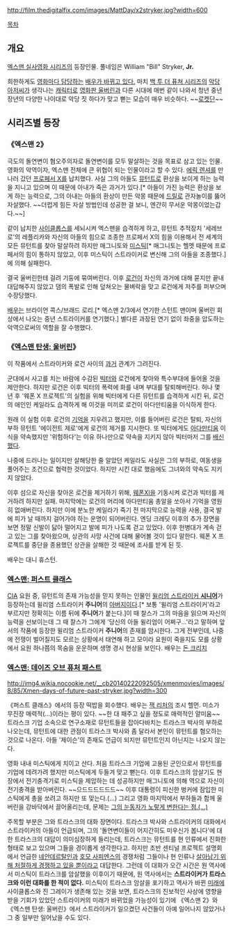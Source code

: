 http://film.thedigitalfix.com/images/MattDay/x2stryker.jpg?width=600

[[목차]]
== 개요 ==
[[엑스맨 실사영화 시리즈]]의 등장인물. 풀네임은 William "Bill" Stryker, '''Jr.'''

희한하게도 [[헐크 실사영화 시리즈|영화마다 담당하는]] [[브로펠드|배우가 바뀌고 있다.]] 마치 [[백 투 더 퓨쳐 시리즈]]의 [[비프 태넌|악당 아저씨]]가 생각나는 [[캐릭터]]로 [[영화]][[울버린(실사판)|판 울버린]]과 다른 시대에 매번 같이 나와서 청년 중년 장년의 다양한 나이대로 악당 짓 하다가 맞고 뻗는 모습이 매우 비슷하다. ~~[[로켓단]]~~

== 시리즈별 등장 ==
=== 《엑스맨 2》 ===
극도의 돌연변이 혐오주의자로 돌연변이를 모두 말살하는 것을 목표로 삼고 있는 인물. 영화의 악역이자, 엑스맨 전체에 큰 위협이 되는 인물이라고 할 수 있다. [[매그니토(실사판)|에릭 렌셔]]를 만나러 갔던 [[프로페서X(실사판)|프로페서 X]]를 납치했다. 사실 그의 아들도 [[뮤턴트#s-2|뮤턴트]]로 환상을 보이게 하는 능력을 지니고 있으며 이 때문에 아내가 죽은 과거가 있다.[* 아들이 가진 능력은 환상을 보게 하는 능력으로, 그의 아내는 아들의 환상이 만든 악몽 때문에 [[드릴]]로 관자놀이를 뚫어 자살했다. ~~더럽게 힘든 자살 방법인데 성공한 걸 보니, 엔간히 무서운 악몽이었는갑다.~~]

같이 납치한 [[사이클롭스(실사판)|사이클롭스]]를 세뇌시켜 엑스맨을 습격하게 하고, 뮤턴트 추적장치 '세레브로'의 레플리카와 자신의 아들의 힘으로 조종한 프로페서 X의 힘을 이용해서 전 세계의 모든 뮤턴트를 찾아 말살하려 하지만 매그니토와 [[미스틱(실사판)|미스틱]][* 매그니토는 헬멧 때문에 프로페서의 힘이 통하지 않았고, 이후 미스틱이 스트라이커로 변신해 그의 아들을 조종했다.]에 의해 실패한다.

결국 울버린한테 걸려 기둥에 묶여버린다. 이후 [[울버린(실사판)|로건]]이 자신의 과거에 대해 묻지만 끝내 대답해주지 않았고 댐의 폭발로 인해 덮쳐오는 물벼락을 맞고 로건에게 저주를 퍼부으며 수장당했다.

[[배우]]는 브라이언 콕스/브래드 로리.[* 엑스맨 2/3에서 연기한 스턴트 맨이며 울버린 회상에서 나오는 중년 스트라이커를 연기했다.] 별다른 과장된 연기 없이 좌중을 압도하는 악역으로써의 역할을 잘 수행했다.

=== 《[[엑스맨 탄생: 울버린]]》 ===
이 작품에서 스트라이커와 로건 사이의 [[과거]] 관계가 그려진다.

군대에서 사고를 치는 바람에 수감된 [[세이버투스(실사판)|빅터]]와 로건에게 찾아와 특수부대에 들어올 것을 제안한다. 하지만 로건은 이후 빅터의 폭력에 화를 내며 부대를 탈퇴해버린다. 허나 몇 년 후 '웨폰 Ⅹ 프로젝트'의 실험을 위해 빅터에게 다른 뮤턴트를 습격하게 시킨 뒤, 로건의 애인인 케일라도 습격하게 해 이것을 미끼로 로건이 아다만티움을 이식하게 한다.

원래 이 실험 이후 로건의 [[기억]]을 지우려고 했지만, 이를 들어버린 로건은 탈퇴, 자신의 부하 뮤턴트 '에이전트 제로'에게 로건의 제거를 지시한다. 또 빅터에게도 [[아다만티움]] 이식을 약속했지만 '위험하다'는 이유 하나만으로 약속을 지키지 않아 빅터마저 그를 [[배신]]했다.

나중에 드러나는 일이지만 살해당한 줄 알았던 케일라도 사실은 그의 부하로, 여동생을 풀어주는 조건으로 협력한 것이었다. 하지만 시킨 대로 했음에도 그녀와의 약속도 지키지 않았다.

이후 섬으로 자신을 찾아온 로건을 제거하기 위해, [[데드풀(실사판)|웨폰ⅩⅠ]]을 기동시켜 로건과 빅터를 제거하려 하지만 실패. 마지막에는 로건의 머리에 아다만티움 총알을 쏘아서 기억을 영원히 없애버린다. 하지만 이에 분노한 케일라가 죽기 전 마지막으로 능력을 사용, 결국 발에 피가 날 때까지 걸어가야 하는 운명이 되어버린다. 엔딩 크레딧 이후의 추가 장면을 보면 정말 신발이 닳아 떨어지고 발에 피가 나도록 걷고 있었다. 이후 헌병대가 계속 걷고 있는 그를 찾아왔으며, 상관의 사망 사건에 대해 물어볼 것이 있다 말한다. 웨폰 Ⅹ 프로젝트를 중단을 종용했던 상관을 살해한 것 때문에 조사를 받게 된 듯.

배우는 대니 휴스턴.

=== [[엑스맨: 퍼스트 클래스]] ===
[[CIA]] 요원 중, 뮤턴트의 존재 가능성을 믿지 못하는 인물인 [http://marvel.wikia.com/William_Stryker,_Sr._(Earth-10005) 윌리엄 스트라이커 '''시니어''']가 등장하는데 윌리엄 스트라이커 '''주니어'''의 [[아버지]]이다.[* 보통 '윌리엄 스트라이커'라고 부르지만 정확히는 이름 뒤에 '''주니어'''가 붙는다.]이 때 찰스가 그의 마음을 읽으며 자신의 능력을 선보이는데 그 때 찰스가 그에게 '당신의 아들 윌리엄이 어쩌구...'라고 말하며 앞서의 작품에 등장한 윌리엄 스트라이커 '''주니어'''의 존재를 암시한다. 그게 전부인데, 나중에 전쟁이 벌어질지도 모르는 상황에서 태연해 하고 모이라 요원이 죽을지도 모를 상황에서 요원 하나쯤의 목숨을 운운하며 생명 경시 현상을 보인다. 
배우는 [http://www.imdb.com/name/nm0187199/?ref_=ttfc_fc_cl_t22 돈 크리치]

=== [[엑스맨: 데이즈 오브 퓨처 패스트]] ===
http://img4.wikia.nocookie.net/__cb20140222092505/xmenmovies/images/8/85/Xmen-days-of-future-past-stryker.jpg?width=300

《퍼스트 클래스》에서의 등장 떡밥을 회수했다. 배우는 [[잭 리처]]의 조시 헬먼. 미소가 무진장 매력적(…)이라는 평이 있다. ~~한 대 패주고 싶을 정도로 매력적인 얄미움~~ 트라스크 기업 소속으로 연구소재로 뮤턴트들을 잡아다바치는 트라스크 박사의 부하로 나오는데, 뮤턴트에 대한 관점이 트라스크 박사와 좀 달라서 본인이 뮤턴트를 혐오하는 것으로 나온다. 아들 '제이슨'의 존재도 언급이 되지만 뮤턴트인지 아닌지는 나오지 않는다.

영화 내내 미스틱에게 치이고 산다. 처음 트라스크 기업에 고용된 군인으로서 뮤턴트를 기업에 데려가려 했지만 미스틱에게 두들겨 맞고 뻗는다. 이후 트라스크의 암살기도 현장에서 전기충격기로 미스틱을 제압하는 데 성공하지만 매그니토에 의해 역으로 자신이 전기충격을 받아버린다. ~~으드드드드드드~~ 이후 대통령이 피신한 벙커에 잠입한 미스틱에게 총을 쏘려고 하지만 또 맞는다.(…) 그리고 영화 마지막에서 부하들과 함께 울버린을 강바닥에서 끌어올리는데, 문제는 [[미스틱(실사판)|그의 눈동자가 노랗게 변한다는 점.(…)]]

주목할 부분은 그와 트라스크의 대화 장면이다. 트라스크 박사와 스트라이커의 대화에서 스트라이커의 아들이 언급되며, 그의 '돌연변이들이 어지간히도 미우신가 봅니다'에 대한 트라스크의 대답이 의미심장하게 들리는데, 트라스크는 뮤턴트를 현 인류에서 진화한 형태로 보고 있으며 그들을 경이롭게 생각한다고. 하지만 초반 센티널 프로젝트 설명회에서 언급한 [[네안데르탈인]]과 [[호모 사피엔스]]의 경쟁처럼 그들이나 현 인류나 [[적자생존|살아남기 위해 처절하게 경쟁하고 있을 뿐]]이라고 대답한다. 그런데 이 대화가 오간 시간은 원 역사에서 미스틱이 트라스크를 암살했을 이후이기 때문에, 원 역사에서는 '''스트라이커가 트라스크와 이런 대화를 한 적이 없다.''' 미스틱이 트라스크 암살을 포기하고 역사가 바뀐 [[미래]]에 사이클롭스와 진 그레이가 생존해 있는 것을 보면, 트라스크의 진보적인 사상에 영향을 받을 기회가 있었던 스트라이커의 미래가 바뀌었을 가능성이 있기에 《엑스맨 2》와 《엑스맨 탄생: 울버린》에서 스트라이커가 일으켰던 사건들이 아예 일어나지 않았거나 그 중 일부만 일어났을 수도 있다.
